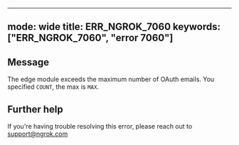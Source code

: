 
---
mode: wide
title: ERR_NGROK_7060
keywords: ["ERR_NGROK_7060", "error 7060"]
---

## Message
The edge module exceeds the maximum number of OAuth emails. You specified `COUNT`, the max is `MAX`.




## Further help
If you're having trouble resolving this error, please reach out to [support@ngrok.com](mailto:support@ngrok.com?subject=Help%20with%20ERR_NGROK_7060)

